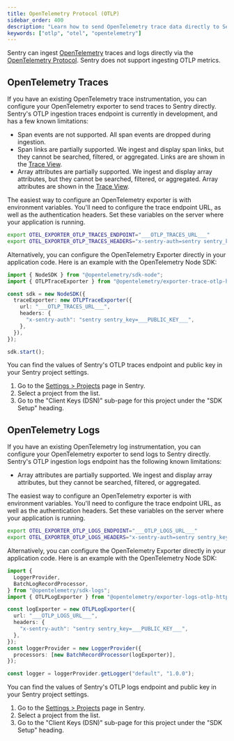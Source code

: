```yaml
---
title: OpenTelemetry Protocol (OTLP)
sidebar_order: 400
description: "Learn how to send OpenTelemetry trace data directly to Sentry from OpenTelemetry SDKs."
keywords: ["otlp", "otel", "opentelemetry"]
---
```


Sentry can ingest [OpenTelemetry](https://opentelemetry.io) traces and logs directly via the [OpenTelemetry Protocol](https://opentelemetry.io/docs/specs/otel/protocol/). Sentry does not support ingesting OTLP metrics.

## OpenTelemetry Traces

<Include name="feature-available-alpha-otlp.mdx" />

If you have an existing OpenTelemetry trace instrumentation, you can configure your OpenTelemetry exporter to send traces to Sentry directly. Sentry's OTLP ingestion traces endpoint is currently in development, and has a few known limitations:

- Span events are not supported. All span events are dropped during ingestion.
- Span links are partially supported. We ingest and display span links, but they cannot be searched, filtered, or aggregated. Links are are shown in the [Trace View](/concepts/key-terms/tracing/trace-view/).
- Array attributes are partially supported. We ingest and display array attributes, but they cannot be searched, filtered, or aggregated. Array attributes are shown in the [Trace View](/concepts/key-terms/tracing/trace-view/).

The easiest way to configure an OpenTelemetry exporter is with environment variables. You'll need to configure the trace endpoint URL, as well as the authentication headers. Set these variables on the server where your application is running.

```bash {filename: .env}
export OTEL_EXPORTER_OTLP_TRACES_ENDPOINT="___OTLP_TRACES_URL___"
export OTEL_EXPORTER_OTLP_TRACES_HEADERS="x-sentry-auth=sentry sentry_key=___PUBLIC_KEY___"
```

Alternatively, you can configure the OpenTelemetry Exporter directly in your application code. Here is an example with the OpenTelemetry Node SDK:

```typescript {filename: app.ts}
import { NodeSDK } from "@opentelemetry/sdk-node";
import { OTLPTraceExporter } from "@opentelemetry/exporter-trace-otlp-http";

const sdk = new NodeSDK({
  traceExporter: new OTLPTraceExporter({
    url: "___OTLP_TRACES_URL___",
    headers: {
      "x-sentry-auth": "sentry sentry_key=___PUBLIC_KEY___",
    },
  }),
});

sdk.start();
```

You can find the values of Sentry's OTLP traces endpoint and public key in your Sentry project settings.

1. Go to the [Settings > Projects](https://sentry.io/orgredirect/organizations/:orgslug/settings/projects/) page in Sentry.
2. Select a project from the list.
3. Go to the "Client Keys (DSN)" sub-page for this project under the "SDK Setup" heading.

## OpenTelemetry Logs

<Include name="feature-stage-beta.mdx" />

If you have an existing OpenTelemetry log instrumentation, you can configure your OpenTelemetry exporter to send logs to Sentry directly. Sentry's OTLP ingestion logs endpoint has the following known limitations:

- Array attributes are partially supported. We ingest and display array attributes, but they cannot be searched, filtered, or aggregated.

The easiest way to configure an OpenTelemetry exporter is with environment variables. You'll need to configure the trace endpoint URL, as well as the authentication headers. Set these variables on the server where your application is running.

```bash {filename: .env}
export OTEL_EXPORTER_OTLP_LOGS_ENDPOINT="___OTLP_LOGS_URL___"
export OTEL_EXPORTER_OTLP_LOGS_HEADERS="x-sentry-auth=sentry sentry_key=___PUBLIC_KEY___"
```

Alternatively, you can configure the OpenTelemetry Exporter directly in your application code. Here is an example with the OpenTelemetry Node SDK:

```typescript {filename: app.ts}
import {
  LoggerProvider,
  BatchLogRecordProcessor,
} from "@opentelemetry/sdk-logs";
import { OTLPLogExporter } from "@opentelemetry/exporter-logs-otlp-http";

const logExporter = new OTLPLogExporter({
  url: "___OTLP_LOGS_URL___",
  headers: {
    "x-sentry-auth": "sentry sentry_key=___PUBLIC_KEY___",
  },
});
const loggerProvider = new LoggerProvider({
  processors: [new BatchRecordProcessor(logExporter)],
});

const logger = loggerProvider.getLogger("default", "1.0.0");
```

You can find the values of Sentry's OTLP logs endpoint and public key in your Sentry project settings.

1. Go to the [Settings > Projects](https://sentry.io/orgredirect/organizations/:orgslug/settings/projects/) page in Sentry.
2. Select a project from the list.
3. Go to the "Client Keys (DSN)" sub-page for this project under the "SDK Setup" heading.
